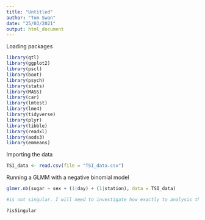 ```yaml
---
title: "Untitled"
author: "Tom Swan"
date: "25/03/2021"
output: html_document
---
```


Loading packages
```r
library(qtl)
library(ggplot2)
library(pscl)
library(boot)
library(psych) 
library(stats) 
library(MASS)
library(car)
library(lmtest)
library(lme4)
library(tidyverse)
library(plyr)
library(tibble)
library(readxl)
library(aods3)
library(emmeans)

```

Importing the data
```r

TSI_data <- read.csv(file = "TSI_data.csv")

```


Running a GLMM with a negative binomial model
```r

glmer.nb(sugar ~ sex + (1|day) + (1|station), data = TSI_data)

#is not singular. I will need to investigate how exactly to analysis this. 

?isSingular
```

